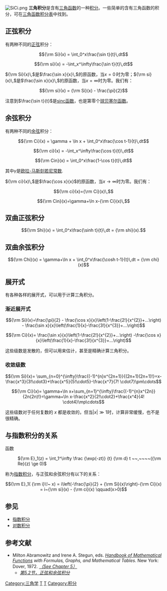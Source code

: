 [[File:SiCi.png|right]]
'''三角积分'''是含有[[三角函数|三角函数]]的一种[[积分|积分]]。一些简单的含有三角函数的积分，可在[[三角函数积分表|三角函数积分表]]中找到。 

== 正弦积分 ==
{{main|Si 函数}}
有两种不同的[[正弦|正弦]]积分：

:<math>{\rm Si}(x) = \int_0^x\frac{\sin t}{t}\,dt</math>

:<math>{\rm si}(x) = -\int_x^\infty\frac{\sin t}{t}\,dt</math>

<math>{\rm Si}(x)\,</math>是<math>\frac{\sin x}{x}\,</math>的原函数，当<math>x=0\,</math>时为零；<math>{\rm si}(x)\,</math>是<math>\frac{\sin x}{x}\,</math>的原函数，当<math>x=\infty</math>时为零。我们有：
:<math>{\rm si}(x) = {\rm Si}(x) - \frac{\pi}{2}</math>

注意到<math>\frac{\sin t}{t}</math>是[[sinc函数|sinc函数]]，也是第零个[[贝塞尔函数#球贝塞尔函数|球贝塞尔函数]]。

== 余弦积分 ==
有两种不同的[[余弦|余弦]]积分：

:<math>{\rm Ci}(x) = \gamma + \ln x + \int_0^x\frac{\cos t-1}{t}\,dt</math>

:<math>{\rm ci}(x) = -\int_x^\infty\frac{\cos t}{t}\,dt</math>

:<math>{\rm Cin}(x) = \int_0^x\frac{1-\cos t}{t}\,dt</math>

其中<math>\gamma</math>是[[欧拉-马斯刻若尼常数|欧拉-马斯刻若尼常数]].

<math>{\rm ci}(x)\,</math>是<math>\frac{\cos x}{x}</math>的原函数，当<math>x \to \infty</math>时为零。我们有：

:<math>{\rm ci}(x)={\rm Ci}(x)\,</math>
:<math>{\rm Cin}(x)=\gamma+\ln x-{\rm Ci}(x)\,</math>

== 双曲正弦积分 ==
{{main|双曲正弦积分函数}}
:<math>{\rm Shi}(x) = \int_0^x\frac{\sinh t}{t}\,dt = {\rm shi}(x).</math>

== 双曲余弦积分 ==
{{main|Chi 函数}}
:<math>{\rm Chi}(x) = \gamma+\ln x + \int_0^x\frac{\cosh t-1}{t}\,dt = {\rm chi}(x)</math>

== 展开式 ==
有各种各样的展开式，可以用于计算三角积分。

=== 渐近展开式 ===

:<math>{\rm Si}(x)=\frac{\pi}{2} 
                 - \frac{\cos x}{x}\left(1-\frac{2!}{x^{2}}+...\right)
                 - \frac{\sin x}{x}\left(\frac{1}{x}-\frac{3!}{x^{3}}+...\right)</math>
:<math>{\rm Ci}(x)= \frac{\sin x}{x}\left(1-\frac{2!}{x^{2}}+...\right)
                   -\frac{\cos x}{x}\left(\frac{1}{x}-\frac{3!}{x^{3}}+...\right)</math>

这些级数是发散的，但可以用来估计，甚至是精确计算三角积分。

=== 收敛级数 ===

:<math>{\rm Si}(x)= \sum_{n=0}^{\infty}\frac{(-1)^{n}x^{2n+1}}{(2n+1)(2n+1)!}=x-\frac{x^3}{3!\cdot3}+\frac{x^5}{5!\cdot5}-\frac{x^7}{7! \cdot7}\pm\cdots</math>
:<math>{\rm Ci}(x)= \gamma+\ln x+\sum_{n=1}^{\infty}\frac{(-1)^{n}x^{2n}}{2n(2n)!}=\gamma+\ln x-\frac{x^2}{2!\cdot2}+\frac{x^4}{4! \cdot4}\mp\cdots</math>

这些级数对于任何复数的<math>~x~</math>都是收敛的，但当<math>|x|\gg 1</math>时，计算非常缓慢，也不是很精确。

== 与指数积分的关系 ==
函数
: <math>
{\rm E}_1(z) = \int_1^\infty
\frac
{\exp(-zt)}
{t}
{\rm d} t
~~,~~~~({\rm Re}(z) \ge 0)
</math>
称为[[指数积分|指数积分]]，与正弦和余弦积分有以下的关系：
:<math>
{\rm E}_1( {\rm i}\!~ x) = i\left(-\frac{\pi}{2} + {\rm Si}(x)\right)-{\rm Ci}(x) = i~{\rm si}(x) - {\rm ci}(x) \qquad(x>0)
</math>

== 参见 ==
* [[指数积分|指数积分]]
* [[对数积分|对数积分]]

== 参考文献 ==
* Milton Abramowitz and Irene A. Stegun, eds. ''[[Handbook_of_Mathematical_Functions|Handbook of Mathematical Functions]] with Formulas, Graphs, and Mathematical Tables.'' New York: Dover, 1972. ''[http://www.math.sfu.ca/~cbm/aands/page_228.htm （See Chapter 5）]{{Wayback|url=http://www.math.sfu.ca/~cbm/aands/page_228.htm |date=20080523020847 }}''
** ''[http://www.math.sfu.ca/~cbm/aands/page_231.htm 第5.2节，正弦和余弦积分]{{Wayback|url=http://www.math.sfu.ca/~cbm/aands/page_231.htm |date=20080624131603 }}''

[[Category:三角学|Category:三角学]]
[[Category:特殊函数|T]]
[[Category:特殊超几何函数|T]]
[[Category:积分|Category:积分]]